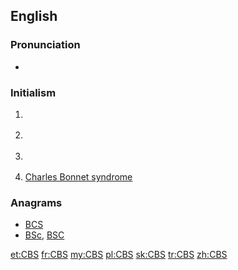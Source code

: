 ==English==

===Pronunciation===
* {{rhymes|ɛs|lang=en}}

===Initialism===
{{rfc-header|Initialism}}
{{en-initialism}}

# {{context|broadcasting|lang=en}} {{initialism of|[[wikipedia:CBS|Columbia Broadcasting System]]|lang=en}}
# {{context|education|lang=en}} {{initialism of|[[w:List of Christian Brothers schools|Christian Brothers School]]|lang=en}}
# {{context|software|lang=en}} {{initialism of|Component-Based Servicing|lang=en}}
# [[Charles Bonnet syndrome]]

===Anagrams===
* [[BCS#English|BCS]] 
* [[BSc#English|BSc]], [[BSC#English|BSC]]

[[et:CBS]]
[[fr:CBS]]
[[my:CBS]]
[[pl:CBS]]
[[sk:CBS]]
[[tr:CBS]]
[[zh:CBS]]